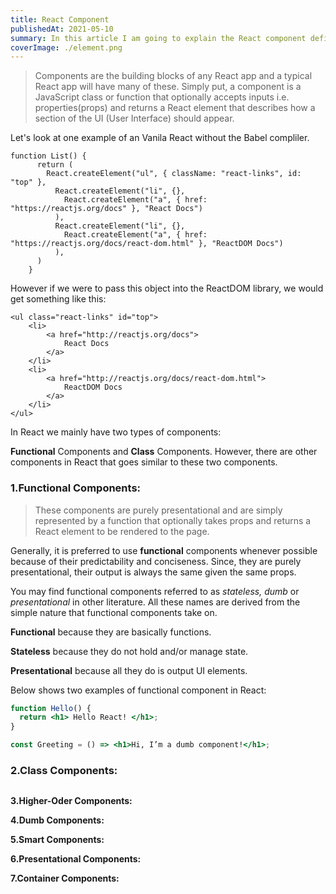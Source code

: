 ```yaml
---
title: React Component
publishedAt: 2021-05-10
summary: In this article I am going to explain the React component definition and will explain the types.
coverImage: ./element.png
---
```


> Components are the building blocks of any React app and a typical React app will have many of these. Simply put, a component is a JavaScript class or function that optionally accepts inputs i.e. properties(props) and returns a React element that describes how a section of the UI (User Interface) should appear.

Let's look at one example of an Vanila React without the Babel compliler.

```
function List() {
      return (
        React.createElement("ul", { className: "react-links", id: "top" },
          React.createElement("li", {},
            React.createElement("a", { href: "https://reactjs.org/docs" }, "React Docs")
          ),
          React.createElement("li", {},
            React.createElement("a", { href: "https://reactjs.org/docs/react-dom.html" }, "ReactDOM Docs")
          ),
      )
    }
```

However if we were to pass this object into the ReactDOM library, we would get something like this:

```
<ul class="react-links" id="top">
    <li>
        <a href="http://reactjs.org/docs">
            React Docs
        </a>
    </li>
    <li>
        <a href="http://reactjs.org/docs/react-dom.html">
            ReactDOM Docs
        </a>
    </li>
</ul>
```

In React we mainly have two types of components:

**Functional** Components and **Class** Components. However, there are
other components in React that goes similar to these two components.

### 1.Functional Components:

> These components are purely presentational and are simply represented by a function that optionally takes props and returns a React element to be rendered to the page.

Generally, it is preferred to use **functional** components whenever possible because of their predictability and conciseness. Since, they are purely presentational, their output is always the same given the same props.

You may find functional components referred to as _stateless, dumb_ or _presentational_ in other literature. All these names are derived from the simple nature that functional components take on.

**Functional** because they are basically functions.

**Stateless** because they do not hold and/or manage state.

**Presentational** because all they do is output UI elements.

Below shows two examples of functional component in React:

```jsx
function Hello() {
  return <h1> Hello React! </h1>;
}
```

```jsx
const Greeting = () => <h1>Hi, I’m a dumb component!</h1>;
```

### 2.Class Components:

```jsx

```

**3.Higher-Oder Components:**

**4.Dumb Components:**

**5.Smart Components:**

**6.Presentational Components:**

**7.Container Components:**
